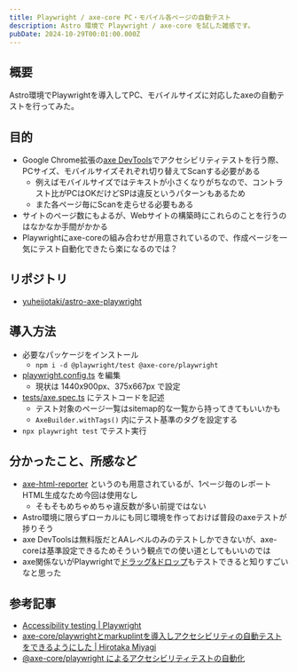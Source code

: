 ```yaml
---
title: Playwright / axe-core PC・モバイル各ページの自動テスト
description: Astro 環境で Playwright / axe-core を試した雑感です。
pubDate: 2024-10-29T00:01:00.000Z
---
```


## 概要

Astro環境でPlaywrightを導入してPC、モバイルサイズに対応したaxeの自動テストを行ってみた。

## 目的

- Google Chrome拡張の[axe DevTools](https://chromewebstore.google.com/detail/axe-devtools-web-accessib/lhdoppojpmngadmnindnejefpokejbdd)でアクセシビリティテストを行う際、PCサイズ、モバイルサイズそれぞれ切り替えてScanする必要がある
  - 例えばモバイルサイズではテキストが小さくなりがちなので、コントラスト比がPCはOKだけどSPは違反というパターンもあるため
  - また各ページ毎にScanを走らせる必要もある
- サイトのページ数にもよるが、Webサイトの構築時にこれらのことを行うのはなかなか手間がかかる
- Playwrightにaxe-coreの組み合わせが用意されているので、作成ページを一気にテスト自動化できたら楽になるのでは？

## リポジトリ

- [yuheijotaki/astro-axe-playwright](https://github.com/yuheijotaki/astro-axe-playwright)

## 導入方法

- 必要なパッケージをインストール
  - `npm i -d @playwright/test @axe-core/playwright`
- [playwright.config.ts](https://github.com/yuheijotaki/astro-axe-playwright/blob/main/playwright.config.ts) を編集
  - 現状は 1440x900px、375x667px で設定
- [tests/axe.spec.ts](https://github.com/yuheijotaki/astro-axe-playwright/blob/main/tests/axe.spec.ts) にテストコードを記述
  - テスト対象のページ一覧はsitemap的な一覧から持ってきてもいいかも
  - `AxeBuilder.withTags()` 内にテスト基準のタグを設定する
- `npx playwright test` でテスト実行

## 分かったこと、所感など

- [axe-html-reporter](https://www.npmjs.com/package/axe-html-reporter) というのも用意されているが、1ページ毎のレポートHTML生成なため今回は使用なし
  - そもそもめちゃめちゃ違反数が多い前提ではない
- Astro環境に限らずローカルにも同じ環境を作っておけば普段のaxeテストが捗りそう
- axe DevToolsは無料版だとAAレベルのみのテストしかできないが、axe-coreは基準設定できるためそういう観点での使い道としてもいいのでは
- axe関係ないがPlaywrightで[ドラッグ&ドロップ](https://playwright.dev/docs/input#drag-and-drop)もテストできると知りすごいなと思った

## 参考記事

- [Accessibility testing | Playwright](https://playwright.dev/docs/accessibility-testing)
- [axe-core/playwrightとmarkuplintを導入しアクセシビリティの自動テストをできるようにした | Hirotaka Miyagi](https://mh4gf.dev/articles/axe-core-playwright-and-markuplint)
- [@axe-core/playwright によるアクセシビリティテストの自動化](https://azukiazusa.dev/blog/axe-core-playwright/)
